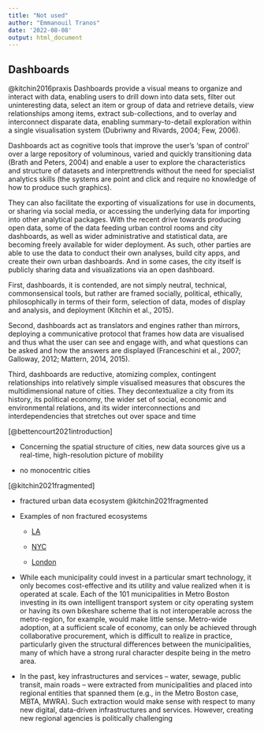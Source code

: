 ```yaml
---
title: "Not used"
author: "Emmanouil Tranos"
date: '2022-08-08'
output: html_document
---
```


## Dashboards

@kitchin2016praxis Dashboards provide a visual means to organize and interact with data, enabling users to drill down into data sets, filter out uninteresting data, select an item or group of data and retrieve details, view relationships among items, extract sub-collections, and to overlay and interconnect disparate data, enabling summary-to-detail exploration within a single visualisation system (Dubriwny and Rivards, 2004; Few, 2006). 

Dashboards act as cognitive tools that improve the user's 'span of control' over a large repository of voluminous, varied and quickly transitioning data (Brath and Peters, 2004) and enable a user to explore the characteristics and structure of datasets and interprettrends without the need for specialist analytics skills (the systems are point and click and require no knowledge of how to produce such graphics). 

They can also facilitate the exporting of visualizations for use in documents, or sharing via social media, or accessing the underlying data for importing into other analytical packages. With the recent drive towards producing open data, some of the data feeding urban control rooms and city dashboards, as well as wider administrative and statistical data, are becoming freely available for wider deployment. As such, other parties are able to use the data to conduct their own analyses, build city apps, and create their own urban dashboards. And in some cases, the city itself is publicly sharing data and visualizations via an open dashboard.

First, dashboards, it is contended, are not simply neutral, technical, commonsensical tools, but rather are framed socially, political, ethically, philosophically in terms of their form, selection of data, modes of display and analysis, and deployment (Kitchin et al., 2015).

Second, dashboards act as translators and engines rather than mirrors, deploying a communicative protocol that frames how data are visualised and thus what the user can see and engage with, and what questions can be asked and how the answers are displayed (Franceschini et al., 2007; Galloway, 2012; Mattern, 2014, 2015).

Third, dashboards are reductive, atomizing complex, contingent relationships into relatively simple visualised measures that obscures the multidimensional nature of cities. They decontextualize a city from its history, its political economy, the wider set of social, economic and environmental relations, and its wider interconnections and interdependencies that stretches out over space and time

[@bettencourt2021introduction]

-   Concerning the spatial structure of cities, new data sources give us a real-time, high-resolution picture of mobility

-   no monocentric cities

[@kitchin2021fragmented]

-   fractured urban data ecosystem @kitchin2021fragmented

-   Examples of non fractured ecosystems

    -   [LA](https://data.lacounty.gov/)

    -   [NYC](https://opendata.cityofnewyork.us/overview/)

    -   [London](https://data.london.gov.uk/)

-   While each municipality could invest in a particular smart technology, it only becomes cost-effective and its utility and value realized when it is operated at scale. Each of the 101 municipalities in Metro Boston investing in its own intelligent transport system or city operating system or having its own bikeshare scheme that is not interoperable across the metro-region, for example, would make little sense. Metro-wide adoption, at a sufficient scale of economy, can only be achieved through collaborative procurement, which is difficult to realize in practice, particularly given the structural differences between the municipalities, many of which have a strong rural character despite being in the metro area.

-   In the past, key infrastructures and services -- water, sewage, public transit, main roads -- were extracted from municipalities and placed into regional entities that spanned them (e.g., in the Metro Boston case, MBTA, MWRA). Such extraction would make sense with respect to many new digital, data-driven infrastructures and services. However, creating new regional agencies is politically challenging
